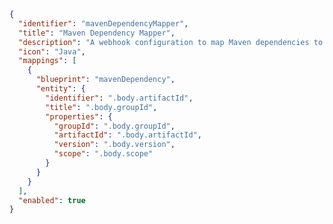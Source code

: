 ```json showLineNumbers
{
  "identifier": "mavenDependencyMapper",
  "title": "Maven Dependency Mapper",
  "description": "A webhook configuration to map Maven dependencies to Port",
  "icon": "Java",
  "mappings": [
    {
      "blueprint": "mavenDependency",
      "entity": {
        "identifier": ".body.artifactId",
        "title": ".body.groupId",
        "properties": {
          "groupId": ".body.groupId",
          "artifactId": ".body.artifactId",
          "version": ".body.version",
          "scope": ".body.scope"
        }
      }
    }
  ],
  "enabled": true
}
```
